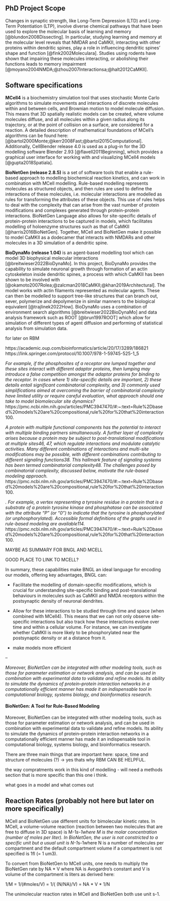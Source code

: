 ## PhD Project Scope
Changes in synaptic strength, like Long-Term Depression (LTD) and Long-Term Potentiation (LTP), involve diverse chemical pathways that have been used to explore the molecular basis of learning and memory [@blundon2008Dissecting]. In particular, studying learning and memory at the molecular level reveals that NMDAR and CaMKII, interacting with other proteins within dendritic spines, play a role in influencing dendritic spines' shape and function [@fink2002Moleculara]. Studies using rodents have shown that impairing these molecules interacting, or abolishing their functions leads to memory impairment [@moyano2004NMDA;@zhou2007Interactionsa;@halt2012CaMKII].

## Software specifications
**MCell4** is a biochemistry simulation tool that uses stochastic Monte Carlo algorithms to simulate movements and interactions of discrete molecules within and between cells, and Brownian motion to model molecule diffusion. This means that 3D spatially realistic models can be created, where volume molecules diffuse, and all molecules within a given radius along its trajectory, or at the point of collision on a surface, are considered for a reaction. A detailed description of mathematical foundations of MCell’s algorithms can be found here: [@bartol2000Monte;@kerr2008Fast;@bartol2015Computational]. Additionally, CellBlender release 4.0 is used as a plug-in for the 3D modelling software Blender 2.93 [@flavell2011Beginning], which provides a graphical user interface for working with and visualizing MCell4 models [@gupta2018Spatiala]. 

**BioNetGen (release 2.8.5)** is a set of software tools that enable a rule-based approach to modelling biochemical reaction kinetics, and can work in combination with MCell modelling. Rule-based modelling represents molecules as structured objects, and then rules are used to define the interactions of these molecules, i.e. molecular interactions are modelled as rules for transforming the attributes of these objects. This use of rules helps to deal with the complexity that can arise from the vast number of protein modifications and complexes generated through protein-protein interactions. BioNetGen Language also allows for site-specific details of protein-protein interactions to be captured in models, which facilitates modelling of holoenzyme structures such as that of CaMKII [@harris2016BioNetGen]. Together, MCell and BioNetGen make it possible to model CaMKII as a dodecamer that interacts with NMDARs and other molecules in a 3D simulation of a dendritic spine.

**BioDynaMo (release 1.04)** is an agent-based modelling tool which can model 3D biophysical molecular interactions [@breitwieser2022BioDynaMo]. In this project, BioDynaMo provides the capability to simulate neuronal growth through formation of an actin cytoskeleton inside dendritic spines, a process with which CaMKII has been shown to be involved with [@okamoto2007Rolea;@zalcman2018CaMKII;@khan2019Architectural]. The model works with actin filaments represented as molecular agents. These can then be modelled to support tree-like structures that can branch out, sever, polymerize and depolymerize in similar manners to the biological equivalent [@trajlinek2022How]. BioDynaMo uses a combination of environment search algorithms [@breitwieser2022BioDynaMo] and data analysis framework such as ROOT [@brun1997ROOT] which allow for simulation of different types of agent diffusion and performing of statistical analysis from simulation data.

for later on RBM

https://academic.oup.com/bioinformatics/article/20/17/3289/186821
https://link.springer.com/protocol/10.1007/978-1-59745-525-1_5

_For example, if the phosphosites of a receptor are lumped together and these sites interact with different adaptor proteins, then lumping may introduce a false competition amongst the adaptor proteins for binding to the receptor. In cases where 1) site-specific details are important, 2) these details entail significant combinatorial complexity, and 3) commonly used simplifications aimed at overcoming the barrier of combinatorial complexity have limited utility or require careful evaluation, what approach should one take to model biomolecular site dynamics?_ https://pmc.ncbi.nlm.nih.gov/articles/PMC3947470/#:~:text=Rule%2Dbased%20models%20are%20compositional,rule%20for%20that%20interaction100.

_A protein with multiple functional components has the potential to interact with multiple binding partners simultaneously. A further layer of complexity arises because a protein may be subject to post-translational modifications at multiple sites46, 47, which regulate interactions and modulate catalytic activities. Many different combinations of interactions and multi-site modifications may be possible, with different combinations contributing to different signaling functions38. This hallmark feature of signaling systems has been termed combinatorial complexity48. The challenges posed by combinatorial complexity, discussed below, motivate the rule-based modeling approach._ https://pmc.ncbi.nlm.nih.gov/articles/PMC3947470/#:~:text=Rule%2Dbased%20models%20are%20compositional,rule%20for%20that%20interaction100.

_. For example, a vertex representing a tyrosine residue in a protein that is a substrate of a protein tyrosine kinase and phosphatase can be associated with the attribute “P” (or “0”) to indicate that the tyrosine is phosphorylated (or unphosphorylated). Accessible formal definitions of the graphs used in rule-based modeling are available114._ https://pmc.ncbi.nlm.nih.gov/articles/PMC3947470/#:~:text=Rule%2Dbased%20models%20are%20compositional,rule%20for%20that%20interaction100.


MAYBE AS SUMMARY FOR BNGL AND MCELL

GOOD PLACE TO LINK TO MCELL? 

In summary, these capabilities make BNGL an ideal language for encoding our models, offering key advantages, BNGL can:

- Facilitate the modelling of domain-specific modifications, which is crucial for understanding site-specific binding and post-translational behaviours in molecules such as CaMKII and NMDA receptors within the postsynaptic density of neuronal dendrites.

- Allow for these interactions to be studied through time and space (when combined with MCell4). This means that we can not only observe site-specific interactions but also track how these interactions evolve over time and within a cellular volume. For instance, we can investigate whether CaMKII is more likely to be phosphorylated near the postsynaptic density or at a distance from it.

-  make models more efficient

--

_Moreover, BioNetGen can be integrated with other modeling tools, such as those for parameter estimation or network analysis, and can be used in combination with experimental data to validate and refine models. Its ability to simulate the dynamics of protein–protein interaction networks in a computationally efficient manner has made it an indispensable tool in computational biology, systems biology, and bioinformatics research._

#### BioNetGen: A Tool for Rule-Based Modeling {.unnumbered}

Moreover, BioNetGen can be integrated with other modeling tools, such as those for parameter estimation or network analysis, and can be used in combination with experimental data to validate and refine models. Its ability to simulate the dynamics of protein–protein interaction networks in a computationally efficient manner has made it an indispensable tool in computational biology, systems biology, and bioinformatics research.

There are three main things that are important here: space, time and structure of molecules (?) -> yes thats why RBM CAN BE HELPFUL. 

the way compratments work in this kind of modelling - will need a methods section that is more specific than this one i think.

what goes in a model and what comes out 


## Reaction Rates (probably not here but later on more specifically)
MCell and BioNetGen use different units for bimolecular kinetic rates. In MCell, a volume-volume reaction (reaction between two molecules that are free to diffuse in 3D space) is M-1*s-1where M is the molar concentration (number of moles per liter). In BioNetGen, the user is not constricted to a specific unit but a usual unit is N-1*s-1where N is a number of molecules per compartment and the default compartment volume if a compartment is not specified is 1fl (= 1 um3).

To convert from BioNetGen to MCell units, one needs to multiply the BioNetGen rate by NA * V where NA is Avogardro’s constant and V is volume of the compartment is liters as derived here:

1/M = 1/(#moles/V) = 1/( (N/NA)/V) = NA * V * 1/N

The unimolecular reaction rates in MCell and BioNetGen both use unit s-1.